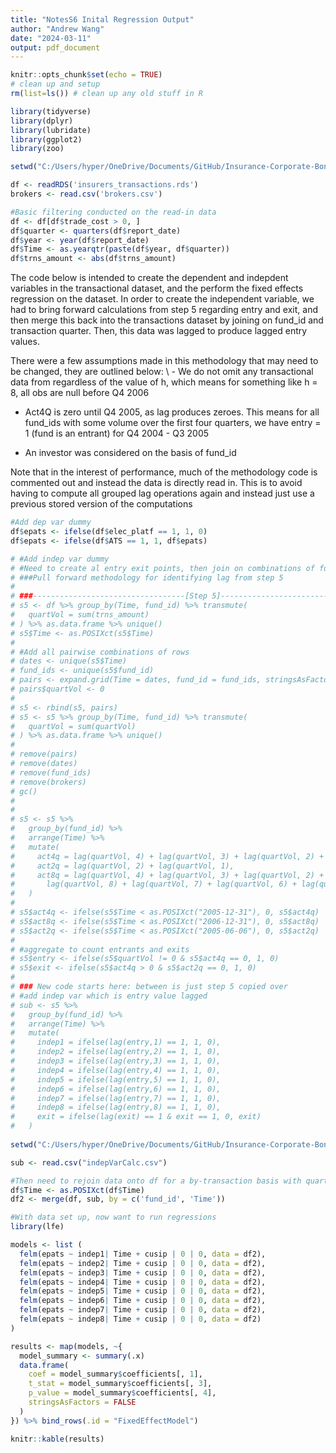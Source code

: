```yaml
---
title: "NotesS6 Inital Regression Output"
author: "Andrew Wang"
date: "2024-03-11"
output: pdf_document
---
```


```r
knitr::opts_chunk$set(echo = TRUE)
# clean up and setup
rm(list=ls()) # clean up any old stuff in R

library(tidyverse)
library(dplyr)
library(lubridate)
library(ggplot2)
library(zoo)

setwd("C:/Users/hyper/OneDrive/Documents/GitHub/Insurance-Corporate-Bonds")

df <- readRDS('insurers_transactions.rds')
brokers <- read.csv('brokers.csv')

#Basic filtering conducted on the read-in data 
df <- df[df$trade_cost > 0, ]
df$quarter <- quarters(df$report_date)
df$year <- year(df$report_date)
df$Time <- as.yearqtr(paste(df$year, df$quarter))
df$trns_amount <- abs(df$trns_amount)
```

The code below is intended to create the dependent and indepdent variables in the transactional dataset, and the perform the fixed effects regression on the dataset. In order to create the independent variable, we had to bring forward calculations from step 5 regarding entry and exit, and then merge this back into the transactions dataset by joining on fund_id and transaction quarter. Then, this data was lagged to produce lagged entry values. 

There were a few assumptions made in this methodology that may need to be changed, they are outlined below: \\
- We do not omit any transactional data from regardless of the value of h, which means for something like h = 8, all obs are null before Q4 2006

- Act4Q is zero until Q4 2005, as lag produces zeroes. This means for all fund_ids with some volume over the first four quarters, we have entry = 1 (fund is an entrant) for Q4 2004 - Q3 2005

- An investor was considered on the basis of fund_id 

Note that in the interest of performance, much of the methodology code is commented out and instead the data is directly read in. This is to avoid having to compute all grouped lag operations again and instead just use a previous stored version of the computations

```r
#Add dep var dummy
df$epats <- ifelse(df$elec_platf == 1, 1, 0)
df$epats <- ifelse(df$ATS == 1, 1, df$epats)

# #Add indep var dummy
# #Need to create al entry exit points, then join on combinations of fund_id and yearqtr to pull forward entry variables while avoiding artifically inflating dataset
# ###Pull forward methodology for identifying lag from step 5
# 
# ###----------------------------------[Step 5]------------------------------------###
# s5 <- df %>% group_by(Time, fund_id) %>% transmute(
#   quartVol = sum(trns_amount)
# ) %>% as.data.frame %>% unique()
# s5$Time <- as.POSIXct(s5$Time)
# 
# #Add all pairwise combinations of rows
# dates <- unique(s5$Time)
# fund_ids <- unique(s5$fund_id)
# pairs <- expand.grid(Time = dates, fund_id = fund_ids, stringsAsFactors = F)
# pairs$quartVol <- 0
# 
# s5 <- rbind(s5, pairs)
# s5 <- s5 %>% group_by(Time, fund_id) %>% transmute(
#   quartVol = sum(quartVol)
# ) %>% as.data.frame %>% unique()
# 
# remove(pairs)
# remove(dates)
# remove(fund_ids)
# remove(brokers)
# gc()
# 
# 
# s5 <- s5 %>%
#   group_by(fund_id) %>%
#   arrange(Time) %>%
#   mutate(
#     act4q = lag(quartVol, 4) + lag(quartVol, 3) + lag(quartVol, 2) + lag(quartVol, 1),
#     act2q = lag(quartVol, 2) + lag(quartVol, 1),
#     act8q = lag(quartVol, 4) + lag(quartVol, 3) + lag(quartVol, 2) + lag(quartVol, 1) +
#       lag(quartVol, 8) + lag(quartVol, 7) + lag(quartVol, 6) + lag(quartVol, 5)
#   )
# 
# s5$act4q <- ifelse(s5$Time < as.POSIXct("2005-12-31"), 0, s5$act4q)
# s5$act8q <- ifelse(s5$Time < as.POSIXct("2006-12-31"), 0, s5$act8q)
# s5$act2q <- ifelse(s5$Time < as.POSIXct("2005-06-06"), 0, s5$act2q)
# 
# #aggregate to count entrants and exits
# s5$entry <- ifelse(s5$quartVol != 0 & s5$act4q == 0, 1, 0)
# s5$exit <- ifelse(s5$act4q > 0 & s5$act2q == 0, 1, 0)
# 
# ### New code starts here: between is just step 5 copied over
# #add indep var which is entry value lagged
# sub <- s5 %>%
#   group_by(fund_id) %>%
#   arrange(Time) %>%
#   mutate(
#     indep1 = ifelse(lag(entry,1) == 1, 1, 0),
#     indep2 = ifelse(lag(entry,2) == 1, 1, 0),
#     indep3 = ifelse(lag(entry,3) == 1, 1, 0),
#     indep4 = ifelse(lag(entry,4) == 1, 1, 0),
#     indep5 = ifelse(lag(entry,5) == 1, 1, 0),
#     indep6 = ifelse(lag(entry,6) == 1, 1, 0),
#     indep7 = ifelse(lag(entry,7) == 1, 1, 0),
#     indep8 = ifelse(lag(entry,8) == 1, 1, 0),
#     exit = ifelse(lag(exit) == 1 & exit == 1, 0, exit)
#   )
 
setwd("C:/Users/hyper/OneDrive/Documents/GitHub/Insurance-Corporate-Bonds")

sub <- read.csv("indepVarCalc.csv")  

#Then need to rejoin data onto df for a by-transaction basis with quarterly data
df$Time <- as.POSIXct(df$Time)
df2 <- merge(df, sub, by = c('fund_id', 'Time'))

#With data set up, now want to run regressions
library(lfe)

models <- list (
  felm(epats ~ indep1| Time + cusip | 0 | 0, data = df2),
  felm(epats ~ indep2| Time + cusip | 0 | 0, data = df2),
  felm(epats ~ indep3| Time + cusip | 0 | 0, data = df2),
  felm(epats ~ indep4| Time + cusip | 0 | 0, data = df2),
  felm(epats ~ indep5| Time + cusip | 0 | 0, data = df2),
  felm(epats ~ indep6| Time + cusip | 0 | 0, data = df2),
  felm(epats ~ indep7| Time + cusip | 0 | 0, data = df2),
  felm(epats ~ indep8| Time + cusip | 0 | 0, data = df2)
)

results <- map(models, ~{
  model_summary <- summary(.x)
  data.frame(
    coef = model_summary$coefficients[, 1],
    t_stat = model_summary$coefficients[, 3],
    p_value = model_summary$coefficients[, 4],
    stringsAsFactors = FALSE
  )
}) %>% bind_rows(.id = "FixedEffectModel")

knitr::kable(results)
```

